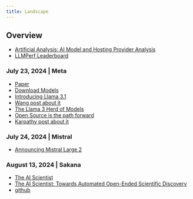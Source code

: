 ```yaml
---
title: Landscape
---
```


## Overview

- [Artificial Analysis: AI Model and Hosting Provider Analysis](https://artificialanalysis.ai/)
- [LLMPerf Leaderboard](https://github.com/ray-project/llmperf-leaderboard?mkt_tok=NjQxLUtFQy05NzQAAAGQkOlgXauDOopfc5GG0rONdqPE7T8Tdz_cE7SPz8iB8TF9zcnd497QESNu9F4XGCxLXtDeurO8Ki_l16wlFN3QQzItVVZnyLto6kAsvmA)

### July 23, 2024 | Meta

- [Paper](https://scontent-lga3-2.xx.fbcdn.net/v/t39.2365-6/452387774_1036916434819166_4173978747091533306_n.pdf?_nc_cat=104&ccb=1-7&_nc_sid=3c67a6&_nc_ohc=t6egZJ8QdI4Q7kNvgH-IGNy&_nc_ht=scontent-lga3-2.xx&oh=00_AYB7sXFadLPtVktdG0JM6BazZEkUCBK2zyQtilI1-rAqWQ&oe=66A6EB8D)
- [Download Models](https://llama.meta.com/llama-downloads)
- [Introducing Llama 3.1](https://ai.meta.com/blog/meta-llama-3-1/)
- [Wang post about it](https://x.com/alexandr_wang/status/1815775286195331411)
- [The Llama 3 Herd of Models](https://ai.meta.com/research/publications/the-llama-3-herd-of-models/)
- [Open Source is the path forward](https://www.facebook.com/4/posts/10115716861061241/?rdid=VE0wPWaJDdF21j32)
- [Karpathy post about it](https://x.com/karpathy/status/1815842603377779140)

### July 24, 2024 | Mistral

- [Announcing Mistral Large 2](https://mistral.ai/news/mistral-large-2407/)

### August 13, 2024 | Sakana

- [The AI Scientist](https://sakana.ai/ai-scientist/)
- [The AI Scientist: Towards Automated Open-Ended Scientific Discovery](https://arxiv.org/abs/2408.06292)
- [github](https://github.com/SakanaAI/AI-Scientist)